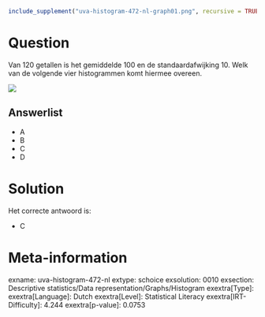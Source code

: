 ```r
include_supplement("uva-histogram-472-nl-graph01.png", recursive = TRUE)
```

Question
========

Van 120 getallen is het gemiddelde 100 en de standaardafwijking 10. Welk
van de volgende vier histogrammen komt hiermee overeen.

![](uva-histogram-472-nl-graph01.png)

Answerlist
----------

* A
* B
* C
* D

Solution
========

Het correcte antwoord is: 

* C

Meta-information
================
exname: uva-histogram-472-nl
extype: schoice
exsolution: 0010
exsection: Descriptive statistics/Data representation/Graphs/Histogram
exextra[Type]: 
exextra[Language]: Dutch
exextra[Level]: Statistical Literacy
exextra[IRT-Difficulty]: 4.244
exextra[p-value]: 0.0753
